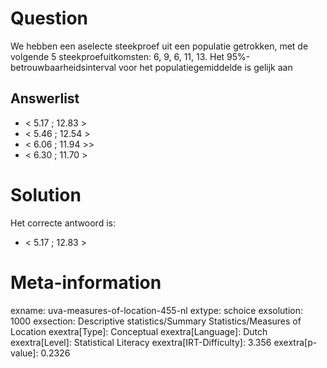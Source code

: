 Question
========

We hebben een aselecte steekproef uit een populatie getrokken, met de
volgende 5 steekproefuitkomsten: 6, 9, 6, 11, 13. Het
95%-betrouwbaarheidsinterval voor het populatiegemiddelde is gelijk aan

Answerlist
----------

* < 5.17 ; 12.83 >
* < 5.46 ; 12.54 >
* < 6.06 ; 11.94 >>
* < 6.30 ; 11.70 >

Solution
========

Het correcte antwoord is: 

* < 5.17 ; 12.83 >

Meta-information
================
exname: uva-measures-of-location-455-nl
extype: schoice
exsolution: 1000
exsection: Descriptive statistics/Summary Statistics/Measures of Location
exextra[Type]: Conceptual
exextra[Language]: Dutch
exextra[Level]: Statistical Literacy
exextra[IRT-Difficulty]: 3.356
exextra[p-value]: 0.2326
